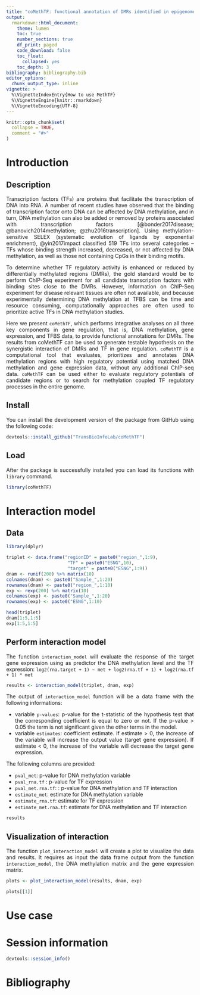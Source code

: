 ```yaml
---
title: "coMethTF: functional annotation of DMRs identified in epigenome-wide association studies"
output:
  rmarkdown::html_document:
    theme: lumen
    toc: true
    number_sections: true
    df_print: paged
    code_download: false
    toc_float:
      collapsed: yes
    toc_depth: 3
bibliography: bibliography.bib    
editor_options:
  chunk_output_type: inline    
vignette: >
  %\VignetteIndexEntry{How to use MethTF}
  %\VignetteEngine{knitr::rmarkdown}
  %\VignetteEncoding{UTF-8}
---
```


<style> body {text-align: justify} </style>

```r
knitr::opts_chunk$set(
  collapse = TRUE,
  comment = "#>"
)
```

# Introduction

## Description

Transcription factors (TFs) are proteins that facilitate the transcription of DNA into RNA. A number of recent studies have observed that the binding of transcription factor onto DNA can be affected by DNA methylation, and in turn, DNA methylation can also be added or removed by proteins associated with transcription factors [@bonder2017disease; @banovich2014methylation; @zhu2016transcription]. Using methylation-sensitive SELEX (systematic evolution of ligands by exponential enrichment), @yin2017impact classified 519 TFs into several categories – TFs whose binding strength increased, decreased, or not affected by DNA methylation, as well as those not containing CpGs in their binding motifs. 

To determine whether TF regulatory activity is enhanced or reduced by differentially methylated regions (DMRs), the gold standard would be to perform ChIP-Seq experiment for all candidate transcription factors with binding sites close to the DMRs. However, information on ChIP-Seq experiment for disease relevant tissues are often not available, and because experimentally determining DNA methylation at TFBS can be time and resource consuming, computationally approaches are often used to prioritize active TFs in DNA methylation studies. 

Here we present `coMethTF`, which performs integrative analyses on all three key components in gene regulation, that is,  DNA methylation, gene expression, and TFBS data, to provide functional annotations for DMRs. The results from coMethTF can be used to generate testable hypothesis on the synergistic interaction of DMRs and TF in gene regulation.  `coMethTF` is a computational tool that evaluates, prioritizes and annotates DNA methylation regions with high regulatory potential using matched DNA methylation and gene expression data, without any additional ChIP-seq data. `coMethTF` can be used either to evaluate regulatory potentials of candidate regions or to search for methylation coupled TF regulatory processes in the entire genome. 

## Install 

You can install the development version of the package from GitHub using the following code:

```r
devtools::install_github("TransBioInfoLab/coMethTF")
```

## Load

After the package is successfully installed you can load its functions with `library` command.

```r
library(coMethTF)
```

# Interaction model

## Data

```R
library(dplyr)
```

```R
triplet <- data.frame("regionID" = paste0("region_",1:9),
                       "TF" = paste0("ESNG",10),
                       "target" = paste0("ESNG",1:9))
dnam <- runif(200) %>% matrix(10)
colnames(dnam) <- paste0("Sample_",1:20)
rownames(dnam) <- paste0("region_",1:10)
exp <- rexp(200) %>% matrix(10)
colnames(exp) <- paste0("Sample_",1:20)
rownames(exp) <- paste0("ESNG",1:10)

head(triplet)
dnam[1:5,1:5]
exp[1:5,1:5]
```


## Perform interaction model

The function `interaction_model` will evaluate the response of the target gene expression
using as predictor the DNA methylation level and the TF expression: `log2(rna.target + 1) ~ met + log2(rna.tf + 1) + log2(rna.tf + 1) * met`

```R
results <- interaction_model(triplet, dnam, exp)
```

The output of `interaction_model` function will be a data frame with the 
following informations:

* variable `p-values`: p-value for the t-statistic of the hypothesis test that the corresponding coefficient is equal to zero or not. If the p-value > 0.05 the term is not significant given the other terms in the model.
* variable `estimates`: coefficient estimate. If estimate > 0, the increase of the variable 
will increase the output value (target gene expression). If estimate < 0, the increase of the variable 
will decrease the target gene expression.

The following columns are provided:

* `pval_met`: p-value for DNA methylation variable
* `pval_rna.tf` : p-value for TF expression
* `pval_met.rna.tf`: : p-value for DNA methylation and TF interaction
* `estimate_met`: estimate for DNA methylation variable
* `estimate_rna.tf`: estimate  for TF expression
* `estimate_met.rna.tf`: estimate for DNA methylation and TF interaction

```R
results
```

## Visualization of interaction

The function `plot_interaction_model` will create a plot to visualize the data and results.
It requires as input the data frame output from the function `interaction_model`, 
the DNA methylation matrix and the gene expression matrix.


```R
plots <- plot_interaction_model(results, dnam, exp)
```

```R
plots[[1]]
```

# Use case

# Session information
```R
devtools::session_info()
```

# Bibliography
